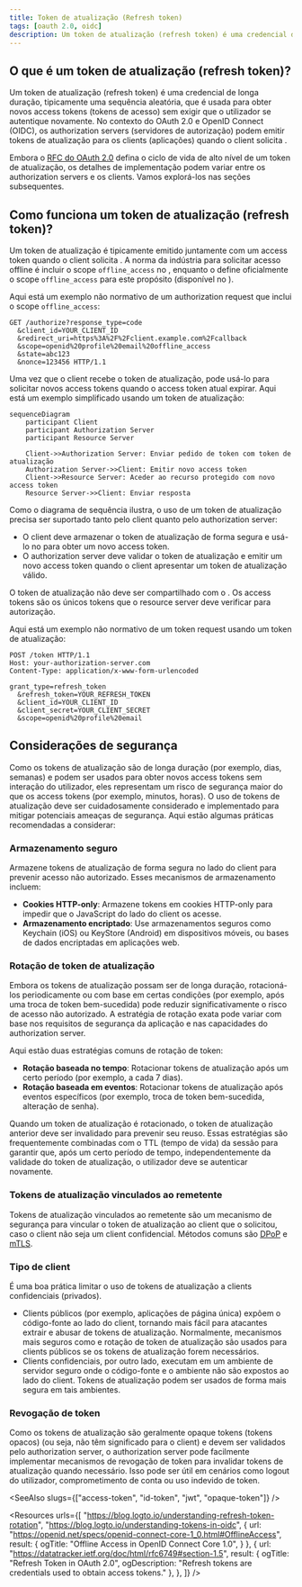 ```yaml
---
title: Token de atualização (Refresh token)
tags: [oauth 2.0, oidc]
description: Um token de atualização (refresh token) é uma credencial de longa duração usada para obter novos access tokens (tokens de acesso) sem exigir que o utilizador se autentique novamente. É usado para manter sessões de utilizador e proporcionar uma melhor experiência de utilizador.
---
```


## O que é um token de atualização (refresh token)?

Um token de atualização (refresh token) é uma credencial de longa duração, tipicamente uma sequência aleatória, que é usada para obter novos <Ref slug="access-token">access tokens (tokens de acesso)</Ref> sem exigir que o utilizador se autentique novamente. No contexto do OAuth 2.0 e OpenID Connect (OIDC), os <Ref slug="authorization-server">authorization servers (servidores de autorização)</Ref> podem emitir tokens de atualização para os clients (aplicações) quando o client solicita <Ref slug="offline-access" />.

Embora o [RFC do OAuth 2.0](https://datatracker.ietf.org/doc/html/rfc6749#section-1.5) defina o ciclo de vida de alto nível de um token de atualização, os detalhes de implementação podem variar entre os authorization servers e os clients. Vamos explorá-los nas seções subsequentes.

## Como funciona um token de atualização (refresh token)?

Um token de atualização é tipicamente emitido juntamente com um access token quando o client solicita <Ref slug="offline-access" />. A norma da indústria para solicitar acesso offline é incluir o scope `offline_access` no <Ref slug="authorization-request" />, enquanto o <Ref slug="openid-connect" /> define oficialmente o scope `offline_access` para este propósito (disponível no <Ref slug="authentication-request" />).

Aqui está um exemplo não normativo de um authorization request que inclui o scope `offline_access`:

```http
GET /authorize?response_type=code
  &client_id=YOUR_CLIENT_ID
  &redirect_uri=https%3A%2F%2Fclient.example.com%2Fcallback
  &scope=openid%20profile%20email%20offline_access
  &state=abc123
  &nonce=123456 HTTP/1.1
```

Uma vez que o client recebe o token de atualização, pode usá-lo para solicitar novos access tokens quando o access token atual expirar. Aqui está um exemplo simplificado usando um token de atualização:

```mermaid
sequenceDiagram
    participant Client
    participant Authorization Server
    participant Resource Server

    Client->>Authorization Server: Enviar pedido de token com token de atualização
    Authorization Server->>Client: Emitir novo access token
    Client->>Resource Server: Aceder ao recurso protegido com novo access token
    Resource Server->>Client: Enviar resposta
```

Como o diagrama de sequência ilustra, o uso de um token de atualização precisa ser suportado tanto pelo client quanto pelo authorization server:

- O client deve armazenar o token de atualização de forma segura e usá-lo no <Ref slug="token-request" /> para obter um novo access token.
- O authorization server deve validar o token de atualização e emitir um novo access token quando o client apresentar um token de atualização válido.

O token de atualização não deve ser compartilhado com o <Ref slug="resource-server" />. Os access tokens são os únicos tokens que o resource server deve verificar para autorização.

Aqui está um exemplo não normativo de um token request usando um token de atualização:

```http
POST /token HTTP/1.1
Host: your-authorization-server.com
Content-Type: application/x-www-form-urlencoded

grant_type=refresh_token
  &refresh_token=YOUR_REFRESH_TOKEN
  &client_id=YOUR_CLIENT_ID
  &client_secret=YOUR_CLIENT_SECRET
  &scope=openid%20profile%20email
```

## Considerações de segurança

Como os tokens de atualização são de longa duração (por exemplo, dias, semanas) e podem ser usados para obter novos access tokens sem interação do utilizador, eles representam um risco de segurança maior do que os access tokens (por exemplo, minutos, horas). O uso de tokens de atualização deve ser cuidadosamente considerado e implementado para mitigar potenciais ameaças de segurança. Aqui estão algumas práticas recomendadas a considerar:

### Armazenamento seguro

Armazene tokens de atualização de forma segura no lado do client para prevenir acesso não autorizado. Esses mecanismos de armazenamento incluem:

- **Cookies HTTP-only**: Armazene tokens em cookies HTTP-only para impedir que o JavaScript do lado do client os acesse.
- **Armazenamento encriptado**: Use armazenamentos seguros como Keychain (iOS) ou KeyStore (Android) em dispositivos móveis, ou bases de dados encriptadas em aplicações web.

### Rotação de token de atualização

Embora os tokens de atualização possam ser de longa duração, rotacioná-los periodicamente ou com base em certas condições (por exemplo, após uma troca de token bem-sucedida) pode reduzir significativamente o risco de acesso não autorizado. A estratégia de rotação exata pode variar com base nos requisitos de segurança da aplicação e nas capacidades do authorization server.

Aqui estão duas estratégias comuns de rotação de token:

- **Rotação baseada no tempo**: Rotacionar tokens de atualização após um certo período (por exemplo, a cada 7 dias).
- **Rotação baseada em eventos**: Rotacionar tokens de atualização após eventos específicos (por exemplo, troca de token bem-sucedida, alteração de senha).

Quando um token de atualização é rotacionado, o token de atualização anterior deve ser invalidado para prevenir seu reuso. Essas estratégias são frequentemente combinadas com o TTL (tempo de vida) da sessão para garantir que, após um certo período de tempo, independentemente da validade do token de atualização, o utilizador deve se autenticar novamente.

### Tokens de atualização vinculados ao remetente

Tokens de atualização vinculados ao remetente são um mecanismo de segurança para vincular o token de atualização ao client que o solicitou, caso o client não seja um <Ref slug="client" headingId="confidential-clients">client confidencial</Ref>. Métodos comuns são [DPoP](https://datatracker.ietf.org/doc/html/rfc9449) e [mTLS](https://datatracker.ietf.org/doc/html/rfc8705).

### Tipo de client

É uma boa prática limitar o uso de tokens de atualização a <Ref slug="client" headingId="confidential-clients">clients confidenciais (privados)</Ref>.

- Clients públicos (por exemplo, aplicações de página única) expõem o código-fonte ao lado do client, tornando mais fácil para atacantes extrair e abusar de tokens de atualização. Normalmente, mecanismos mais seguros como <Ref slug="pkce" /> e rotação de token de atualização são usados para clients públicos se os tokens de atualização forem necessários.
- Clients confidenciais, por outro lado, executam em um ambiente de servidor seguro onde o código-fonte e o ambiente não são expostos ao lado do client. Tokens de atualização podem ser usados de forma mais segura em tais ambientes.

### Revogação de token

Como os tokens de atualização são geralmente <Ref slug="opaque-token">opaque tokens (tokens opacos)</Ref> (ou seja, não têm significado para o client) e devem ser validados pelo authorization server, o authorization server pode facilmente implementar mecanismos de revogação de token para invalidar tokens de atualização quando necessário. Isso pode ser útil em cenários como logout do utilizador, comprometimento de conta ou uso indevido de token.

<SeeAlso slugs={["access-token", "id-token", "jwt", "opaque-token"]} />

<Resources urls={[
  "https://blog.logto.io/understanding-refresh-token-rotation",
  "https://blog.logto.io/understanding-tokens-in-oidc",
  {
    url: "https://openid.net/specs/openid-connect-core-1_0.html#OfflineAccess",
    result: {
      ogTitle: "Offline Access in OpenID Connect Core 1.0",
    }
  },
  {
    url: "https://datatracker.ietf.org/doc/html/rfc6749#section-1.5",
    result: {
      ogTitle: "Refresh Token in OAuth 2.0",
      ogDescription: "Refresh tokens are credentials used to obtain access tokens."
    },
  },
]} />